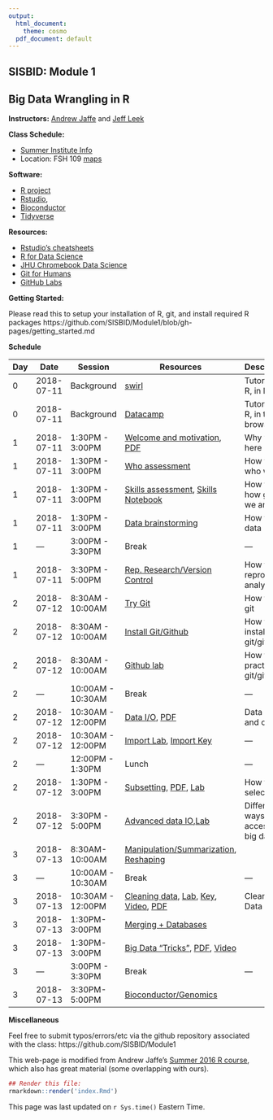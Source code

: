 ```yaml
---
output:
  html_document:
    theme: cosmo
  pdf_document: default
---
```


## SISBID: Module 1
## Big Data Wrangling in R 

**Instructors:** [Andrew Jaffe](http://www.aejaffe.com/) and [Jeff Leek](http://www.jtleek.com/)

**Class Schedule:**

* [Summer Institute Info](https://www.biostat.washington.edu/suminst/participants)
* Location: FSH 109 [maps](https://www.biostat.washington.edu/suminst/maps)

**Software:**

* [R project](http://www.r-project.org/)
* [Rstudio](http://www.rstudio.com/),
* [Bioconductor](http://bioconductor.org/)
* [Tidyverse](https://www.tidyverse.org/)

**Resources:**

* [Rstudio's cheatsheets](http://www.rstudio.com/resources/cheatsheets/) 
* [R for Data Science](http://r4ds.had.co.nz/)
* [JHU Chromebook Data Science](http://jhudatascience.org/chromebookdatascience/index.html)
* [Git for Humans](https://speakerdeck.com/alicebartlett/git-for-humans)
* [GitHub Labs](https://lab.github.com/)

**Getting Started:**

Please read this to setup your installation of R, git, and install required R packages
https://github.com/SISBID/Module1/blob/gh-pages/getting_started.md

**Schedule**


| Day  | Date  |  Session | Resources  |  Description |
|----|------------|--------------|---------------------|--------------------------------------|
| 0  | 2018-07-11  | Background | [swirl](http://swirlstats.com/)  | Tutorials on R, in R  |
| 0 | 2018-07-11 | Background | [Datacamp](http://datacamp.com/) | Tutorials on R, in the browser |
| 1 | 2018-07-11 | 1:30PM - 3:00PM |[Welcome and motivation](https://docs.google.com/presentation/d/1WeOfmSZTWUm74rA-jqV-gnoQcI1oJpe6ecntWPJ-iK8/edit), [PDF](lecture_notes/SISBID_Intro.pdf)|Why you're here|
| 1 | 2018-07-11 | 1:30PM - 3:00PM | [Who assessment](https://goo.gl/dqTe4Z) | How to see who we are|
| 1 | 2018-07-11 | 1:30PM - 3:00PM | [Skills assessment](https://goo.gl/L6w1fv), [Skills Notebook](https://raw.githubusercontent.com/SISBID/Module1/gh-pages/labs/skills_notebook.Rmd) | How to see how good we are|
| 1 | 2018-07-11 | 1:30PM - 3:00PM |[Data brainstorming](https://docs.google.com/document/d/1UY-nGKPLok385umzbi3yVjv1nQroIxCpYiAQVEZb-iM/edit) | How to find data |
|1 | --- | 3:00PM - 3:30PM | Break | --- |
|1 | 2018-07-11 | 3:30PM - 5:00PM | [Rep. Research/Version Control](https://docs.google.com/presentation/d/1F2tyP9nsHcY9DT5B6rSS95sIA9DEreDNt7s_HmbrINw/edit?usp=sharing) | How to reproduce analysis |
|2 | 2018-07-12 | 8:30AM - 10:00AM | [Try Git](https://try.github.io/levels/1/challenges/1) | How to try git|
|2 | 2018-07-12 | 8:30AM - 10:00AM | [Install Git/Github](http://stat545.com/git00_index.html) | How to install git/github|
|2 | 2018-07-12 | 8:30AM - 10:00AM | [Github lab](https://github.com/SISBID/Module1/blob/gh-pages/labs/github-lab.md) | How to practice git/github|
|2 | --- | 10:00AM - 10:30AM | Break | --- |
|2 | 2018-07-12 | 10:30AM - 12:00PM | [Data I/O](lecture_notes/Data_IO_and_structure.html), [PDF](https://github.com/SISBID/Module1/blob/gh-pages/lecture_notes/Data_IO_and_structure.pdf) | Data import and classes |
|2 | 2018-07-12 | 10:30AM - 12:00PM | [Import Lab](labs/data-io-lab.Rmd), [Import Key](labs/data-io-lab-key.html) |---|
|2 | --- | 12:00PM - 1:30PM | Lunch| --- |
|2 | 2018-07-12 | 1:30PM - 3:00PM |[Subsetting](lecture_notes/Subsetting_Data_in_R.html), [PDF](https://github.com/SISBID/Module1/blob/gh-pages/lecture_notes/Subsetting_Data_in_R.pdf), [Lab](labs/subsetting-data-lab.Rmd)|How to select data|
|2 | 2018-07-12 | 3:30PM - 5:00PM | [Advanced data IO](https://docs.google.com/presentation/d/1KNopKzl_cR9z9HQt_22RuvIQOsZe4pxM2G7spT_AVoc/edit?usp=sharing),[Lab](labs/web-api-lab.Rmd) | Different ways of accessing big data|
|3 | 2018-07-13 | 8:30AM-10:00AM | [Manipulation/Summarization](https://docs.google.com/presentation/d/15meI7W3MeF0afEV5ggdqXfwOIlwy5tcFYTJM-VUGHTs/edit?usp=sharing), [Reshaping](lecture_notes/Manipulating_Data_in_R.html)| |
|3 | --- | 10:00AM - 10:30AM | Break | --- |
|3 | 2018-07-13 | 10:30AM - 12:00PM | [Cleaning data](lecture_notes/Data_Cleaning.html), [Lab](labs/data-cleaning-lab.Rmd), [Key](labs/data-cleaning-lab-key.Rmd), [Video](https://www.youtube.com/watch?v=CAttXmohk-0), [PDF](https://github.com/SISBID/Module1/blob/gh-pages/lecture_notes/Data_Cleaning.pdf)|Cleaning Data|
|3 | 2018-07-13 | 1:30PM-3:00PM | [Merging + Databases](https://docs.google.com/presentation/d/1s3r4wMqdxHEEtUYNNZg7eqo_K9B5haNyHMUE96ze1hY/edit?usp=sharing) |  | 
|3 | 2018-07-13 | 1:30PM-3:00PM | [Big Data "Tricks"](lecture_notes/Big_Data_Tricks.html), [PDF](https://github.com/SISBID/Module1/blob/gh-pages/lecture_notes/R_Big_Data_Tricks.pdf), [Video](https://www.youtube.com/watch?v=Gt8NtxfMfJE) |   | 
|3 | --- | 3:00PM - 3:30PM | Break | --- |
|3 | 2018-07-13 | 3:30PM-5:00PM |  [Bioconductor/Genomics](https://docs.google.com/presentation/d/1N_98xkBZmPeeYdY5jRMFHNcIKMnUK_AXyiroGH6qhhg/edit?usp=sharing) |  | 


**Miscellaneous**

Feel free to submit typos/errors/etc via the github repository associated with the class: 
https://github.com/SISBID/Module1

This web-page is modified from Andrew Jaffe's [Summer 2016 R course](http://www.aejaffe.com/summerR_2016/), which also has great material (some overlapping with ours).

```r
## Render this file:
rmarkdown::render('index.Rmd')
```

This page was last updated on `r Sys.time()` Eastern Time.
